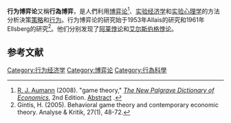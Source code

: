 '''行为博弈论'''又稱'''行為博弈'''，是人們利用[[博弈论|博弈论]]<ref>[[Robert_Aumann|R. J. Aumann]] (2008). "game theory," ''[[The_New_Palgrave_Dictionary_of_Economics|The New Palgrave Dictionary of Economics]]'', 2nd Edition. [http://www.dictionaryofeconomics.com/article?id=pde2008_G000007&q=game%20theory&topicid=&result_number=3 Abstract] {{Wayback|url=http://www.dictionaryofeconomics.com/article?id=pde2008_G000007&q=game%20theory&topicid=&result_number=3 |date=20180126092021 }}.</ref>、[[实验经济学|实验经济学]]和[[实验心理学|实验心理学]]的方法分析決策[[策略_(博弈論)|策略]]和[[行为|行为]]。行为博弈论的研究始于1953年Allais的研究和1961年Ellsberg的研究<ref name="Gintis">Gintis, H. (2005). Behavioral game theory and contemporary economic theory. Analyse & Kritik, 27(1), 48-72.</ref>。他们分别发现了[[阿莱悖论|阿莱悖论]]和[[艾尔斯伯格悖论|艾尔斯伯格悖论]]。

==参考文献==
{{reflist}}

[[Category:行为经济学|Category:行为经济学]]
[[Category:博弈论|Category:博弈论]]
[[Category:行為科學|Category:行為科學]]